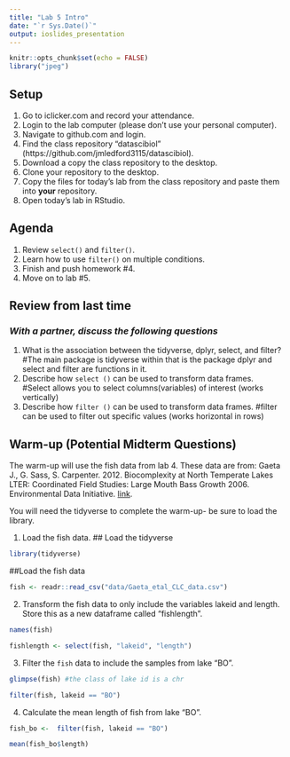 ```yaml
---
title: "Lab 5 Intro"
date: "`r Sys.Date()`"
output: ioslides_presentation
---
```


```r
knitr::opts_chunk$set(echo = FALSE)
library("jpeg")
```

## Setup
1. Go to iclicker.com and record your attendance.
2. Login to the lab computer (please don't use your personal computer).  
3. Navigate to github.com and login.  
4. Find the class repository "datascibiol" (https://github.com/jmledford3115/datascibiol).  
5. Download a copy the class repository to the desktop.  
6. Clone your repository to the desktop.  
7. Copy the files for today's lab from the class repository and paste them into **your** repository.  
8. Open today's lab in RStudio.  

## Agenda
1. Review `select()` and `filter()`.  
2. Learn how to use `filter()` on multiple conditions.  
3. Finish and push homework #4.  
4. Move on to lab #5.  

## Review from last time
### *With a partner, discuss the following questions*
1. What is the association between the tidyverse, dplyr, select, and filter?  
#The main package is tidyverse within that is the package dplyr and select and filter are functions in it. 
2. Describe how `select ()` can be used to transform data frames.  
#Select allows you to select columns(variables) of interest (works vertically)
3. Describe how `filter ()` can be used to transform data frames. 
#filter can be used to filter out specific values (works horizontal in rows)

## Warm-up (Potential Midterm Questions)
The warm-up will use the fish data from lab 4. These data are from: Gaeta J., G. Sass, S. Carpenter. 2012. Biocomplexity at North Temperate Lakes LTER: Coordinated Field Studies: Large Mouth Bass Growth 2006. Environmental Data Initiative.  [link](https://portal.edirepository.org/nis/mapbrowse?scope=knb-lter-ntl&identifier=267). 

You will need the tidyverse to complete the warm-up- be sure to load the library.  

1. Load the fish data. 
## Load the tidyverse
```r
library(tidyverse)
```


##Load the fish data 
```r
fish <- readr::read_csv("data/Gaeta_etal_CLC_data.csv")
```

2. Transform the fish data to only include the variables lakeid and length.  Store this as a new dataframe called "fishlength".   
```r
names(fish)
```

```r
fishlength <- select(fish, "lakeid", "length")
```

3. Filter the `fish` data to include the samples from lake "BO".  
```r
glimpse(fish) #the class of lake id is a chr
```


```r
filter(fish, lakeid == "BO") 
```


4. Calculate the mean length of fish from lake "BO".  

```r
fish_bo <-  filter(fish, lakeid == "BO") 
```

```r
mean(fish_bo$length)
```

